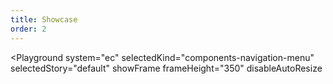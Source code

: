 ```yaml
---
title: Showcase
order: 2
---
```



<Playground
  system="ec"
  selectedKind="components-navigation-menu"
  selectedStory="default"
  showFrame
  frameHeight="350"
  disableAutoResize
>
  <Html markup={menu} />
</Playground>
